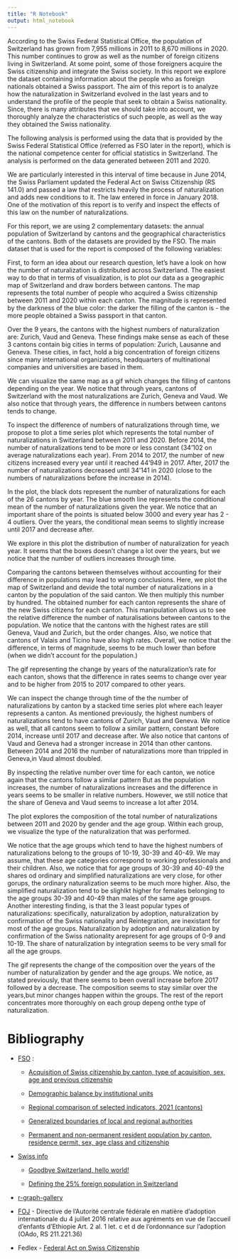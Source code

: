 ```yaml
---
title: "R Notebook"
output: html_notebook
---
```

According to the Swiss Federal Statistical Office, the population of Switzerland has grown from 7,955 millions in 2011 to 8,670 millions in 2020. This number continues to grow as well as the number of foreign citizens living in Switzerland. At some point, some of those foreigners acquire the Swiss citizenship and integrate the Swiss society. In this report we explore the dataset containing information about the people who as foreign nationals obtained a Swiss passport.
The aim of this report is to analyze how the naturalization in Switzerland evolved in the last years and to understand the profile of the people that seek to obtain a Swiss nationality. Since, there is many attributes that we should take into account, we thoroughly analyze the characteristics of such people, as well as the way they obtained the Swiss nationality.

The following analysis is performed using the data that is provided by the Swiss Federal Statistical Office (referred as FSO later in the report), which is the national competence center for official statistics in Switzerland. The analysis is performed on the data generated between 2011 and 2020.

We are particularly interested in this interval of time because in June 2014, the Swiss Parliament updated the Federal Act on Swiss Citizenship (RS 141.0) and passed a law that restricts heavily the process of naturalization and adds new conditions to it. The law entered in force in January 2018. One of the motivation of this report is to verify and inspect the effects of this law on the number of naturalizations.

For this report, we are using 2 complementary datasets: the annual population of Switzerland by cantons and the geographical characteristics of the cantons. Both of the datasets are provided by the FSO. The main dataset that is used for the report is composed of the following variables:





First, to form an idea about our research question, let's have a look on how the number of naturalization is distributed across Switzerland. The easiest way to do that in terms of visualization, is to plot our data as a geographic map of Switzerland and draw borders between cantons. The map represents the total number of people who acquired a Swiss citizenship between 2011 and 2020 within each canton. The magnitude is represented by the darkness of the blue color: the darker the filling of the canton is - the more people obtained a Swiss passport in that canton. 

Over the 9 years, the cantons with the highest numbers of naturalization are: Zurich, Vaud and Geneva. These findings make sense as each of these 3 cantons contain big cities in terms of population: Zurich, Lausanne and Geneva. These cities, in fact, hold a big concentration of foreign citizens since many international organizations, headquarters of multinational companies and universities are based in them.

We can visualize the same map as a gif which changes the filling of cantons depending on the year. We notice that through years, cantons of Switzerland with the most naturalizations are Zurich, Geneva and Vaud. We also notice that through years, the difference in numbers between cantons tends to change. 



To inspect the difference of numbers of naturalizations through time, we propose to plot a time series plot which represents the total number of naturalizations in Switzerland between 2011 and 2020. Before 2014, the number of naturalizations tend to be more or less constant (34'102 on average naturalizations each year). From 2014 to 2017, the number of new citizens increased every year until it reached 44'949 in 2017. After, 2017 the number of naturalizations decreased until 34'141 in 2020 (close to the numbers of naturalizations before the increase in 2014).


In the plot, the black dots represent the number of naturalizations for each of the 26 cantons by year. The blue smooth line represents the conditional mean of the number of naturalizations given the year. We notice that an important share of the points is situated below 3000 and every year has 2 - 4 outliers. Over the years, the conditional mean seems to slightly increase until 2017 and decrease after.


We explore in this plot the distribution of number of naturalization for yeach year. It seems that the boxes doesn't change a lot over the years, but we notice that the number of outliers increases through time.




Comparing the cantons between themselves without accounting for their difference in populations may lead to wrong conclusions. Here, we plot the map of Switzerland and devide the total number of naturalizations in a canton by the population of the said canton. We then multiply this number by hundred. The obtained number for each canton represents the share of the new Swiss citizens for each canton. This manipulation allows us to see the relative difference the number of naturalisations between cantons to the population.
We notice that the cantons with the highest rates are still Geneva, Vaud and Zurich, but the order changes. Also, we notice that cantons of Valais and Ticino have also high rates. Overall, we notice that the difference, in terms of magnitude, seems to be much lower than before (when we didn't account for the population.)


The gif representing the change by years of the naturalization's rate for each canton, shows that the difference in rates seems to change over year and to be higher from 2015 to 2017 compared to other years.



We can inspect the change through time of the the number of naturalizations by canton by a stacked time series plot where each leayer represents a canton. As mentioned previously, the highest numbers of naturalizations tend to have cantons of Zurich, Vaud and Geneva. We notice as well, that all cantons seem to follow a similar pattern, constant before 2014, increase until 2017 and decrease after. We also notice that cantons of Vaud and Geneva had a stronger increase in 2014 than other cantons. Between 2014 and 2016 the number of naturalizations more than trippled in Geneva,in Vaud almost doubled.




By inspecting the relative number over time for each canton, we notice again that the cantons follow a similar pattern But as the population increases, the number of naturalizations increases and the difference in years seems to be smaller in relative numbers. However, we still notice that the share of Geneva and Vaud seems to increase a lot after 2014. 




The plot explores the composition of the total number of naturalizations between 2011 and 2020 by gender and the age group. Within each group, we visualize the type of the naturalization that was performed.

We notice that the age groups which tend to have the highest numbers of naturalizations belong to the groups of 10-19, 30-39 and 40-49. We may assume, that these age categories correspond to working professionals and their children. Also, we notice that for age groups of 30-39 and 40-49 the shares od ordinary and simplified naturalizations are very close, for other gorups, the ordinary naturalization seems to be much more higher. Also, the simplified naturalization tend to be slighlkt higher for females belonging to the age groups 30-39 and 40-49 than males of the same age groups. Another interesting finding, is that the 3 least popular types of naturalizations: specifically, naturalization by adoption, naturalization by confirmation of the Swiss nationality and Reintegration, are inexistant for most of the age groups. Naturalization by adoption and naturalization by confirmation of the Swiss nationality arepresent for age groups of 0-9 and 10-19. The share of naturalization by integration seems to be very small for all the age groups.


The gif represents the change of the composition over the years of the number of naturalization by gender and the age groups. We notice, as stated previously, that there seems to been overall increase before 2017 followed by a decrease. The composition seems to stay similar over the years,but minor changes happen within the groups. The rest of the report concentrates more thoroughly on each group depeng onthe type of naturalization.


# Bibliography

- <a href="https://www.bfs.admin.ch/bfs/en/home.html">FSO</a> :

  - <a href="https://www.bfs.admin.ch/bfs/en/home/statistics/catalogues-databases/data.assetdetail.18424604.html">Acquisition of Swiss citizenship by canton, type of acquisition, sex, age and previous citizenship</a>
  
  - <a href="https://www.bfs.admin.ch/bfs/en/home/statistics/population/effectif-change.assetdetail.18424662.html">Demographic balance by institutional units</a>
  
  - <a href="https://www.bfs.admin.ch/bfs/en/home/statistics/regional-statistics/regional-portraits-key-figures/cantons.assetdetail.15864481.html">Regional comparison of selected indicators, 2021 (cantons)</a>
  
  - <a href="https://www.bfs.admin.ch/bfs/en/home/services/geostat/swiss-federal-statistics-geodata/administrative-boundaries/generalized-boundaries-local-regional-authorities.html">Generalized boundaries of local and regional authorities</a>
  
  - <a href="https://www.bfs.admin.ch/bfs/en/home/statistics/population/migration-integration/foreign.assetdetail.18404677.html">Permanent and non-permanent resident population by canton, residence permit, sex, age class and citizenship</a>

- <a href="https://www.swissinfo.ch/eng">Swiss info</a>

  - <a href="https://www.swissinfo.ch/eng/society/goodbye-switzerland--hello-world-/46652444">Goodbye Switzerland, hello world!</a>
  
  - <a href="https://www.swissinfo.ch/eng/society/migration-series-part-1-_who-are-the-25-foreign-population-in-switzerland/42412156">Defining the 25% foreign population in Switzerland</a>

- <a href="https://www.r-graph-gallery.com">r-graph-gallery</a>

- <a href="https://www.bj.admin.ch/bj/en/home.html">FOJ</a> - Directive de l’Autorité centrale fédérale en matière d’adoption internationale du 4 juillet 2016 relative aux agréments en vue de l’accueil d’enfants d’Ethiopie Art. 2 al. 1 let. c et d de l’ordonnance sur l’adoption (OAdo, RS 211.221.36)

- Fedlex - <a href="https://www.fedlex.admin.ch/eli/cc/2016/404/en">Federal Act
on Swiss Citizenship</a>




